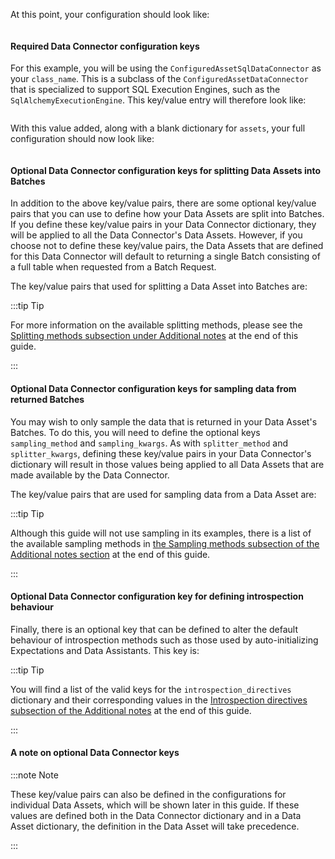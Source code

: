 
<TipConfiguredDataConnectorOverview />

<PartNameTheDataConnector data_connector_name="name_of_my_configured_data_connector" />

At this point, your configuration should look like:

```python title="Python" name="sql datasource configuration with empty configured sql data_connector"
```

#### Required Data Connector configuration keys

<PartDataConnectorRequiredKeysOverview data_connector_type="ConfiguredAssetSqlDataConnector" data_connector_name="name_of_my_configured_data_connector" inferred={false} configured={true} runtime={false} />

For this example, you will be using the `ConfiguredAssetSqlDataConnector` as your `class_name`.  This is a subclass of the `ConfiguredAssetDataConnector` that is specialized to support SQL Execution Engines, such as the `SqlAlchemyExecutionEngine`.  This key/value entry will therefore look like:

```python title="Python" name="define data_connector class_name for configured sql datasource"
```

<TipCustomDataConnectorModuleName />

With this value added, along with a blank dictionary for `assets`, your full configuration should now look like:

```python title="Python" name="configured sql datasource configuration with data_connector class_name defined"
```

#### Optional Data Connector configuration keys for splitting Data Assets into Batches

In addition to the above key/value pairs, there are some optional key/value pairs that you can use to define how your Data Assets are split into Batches.  If you define these key/value pairs in your Data Connector dictionary, they will be applied to all the Data Connector's Data Assets.  However, if you choose not to define these key/value pairs, the Data Assets that are defined for this Data Connector will default to returning a single Batch consisting of a full table when requested from a Batch Request.

The key/value pairs that used for splitting a Data Asset into Batches are:

<NoteOptionalDataConnectorKeys splitting={true} />

:::tip Tip

For more information on the available splitting methods, please see the [Splitting methods subsection under Additional notes](#splitting-methods) at the end of this guide.

:::

#### Optional Data Connector configuration keys for sampling data from returned Batches

You may wish to only sample the data that is returned in your Data Asset's Batches.  To do this, you will need to define the optional keys `sampling_method` and `sampling_kwargs`.  As with `splitter_method` and `splitter_kwargs`, defining these key/value pairs in your Data Connector's dictionary will result in those values being applied to all Data Assets that are made available by the Data Connector.

The key/value pairs that are used for sampling data from a Data Asset are:

<NoteOptionalDataConnectorKeys sampling={true} />

:::tip Tip

Although this guide will not use sampling in its examples, there is a list of the available sampling methods in [the Sampling methods subsection of the Additional notes section](#sampling-methods) at the end of this guide.

:::

#### Optional Data Connector configuration key for defining introspection behaviour

Finally, there is an optional key that can be defined to alter the default behaviour of introspection methods such as those used by auto-initializing Expectations and Data Assistants.  This key is:

<NoteOptionalDataConnectorKeys introspection={true} />

:::tip Tip

You will find a list of the valid keys for the `introspection_directives` dictionary and their corresponding values in the [Introspection directives subsection of the Additional notes](#introspection-directives) at the end of this guide.

:::

#### A note on optional Data Connector keys

:::note Note

These key/value pairs can also be defined in the configurations for individual Data Assets, which will be shown later in this guide.  If these values are defined both in the Data Connector dictionary and in a Data Asset dictionary, the definition in the Data Asset will take precedence.

:::